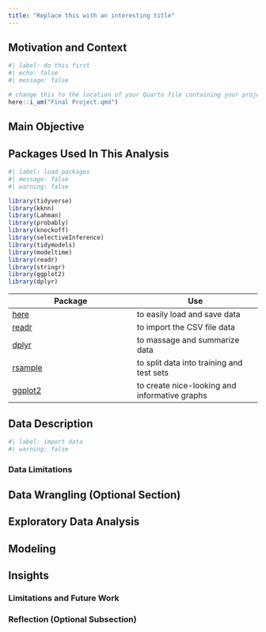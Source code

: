 ```yaml
---
title: "Replace this with an interesting title"
---
```


## Motivation and Context

```r
#| label: do this first
#| echo: false
#| message: false

# change this to the location of your Quarto file containing your project; then delete this comment
here::i_am("Final Project.qmd")
```

## Main Objective

## Packages Used In This Analysis

```r
#| label: load packages
#| message: false
#| warning: false

library(tidyverse)
library(kknn)
library(Lahman)
library(probably)
library(knockoff)
library(selectiveInference)
library(tidymodels)
library(modeltime)
library(readr)
library(stringr)
library(ggplot2)  
library(dplyr)
```

| Package | Use |
|----|----|
| [here](https://github.com/jennybc/here_here) | to easily load and save data |
| [readr](https://readr.tidyverse.org/) | to import the CSV file data |
| [dplyr](https://dplyr.tidyverse.org/) | to massage and summarize data |
| [rsample](https://rsample.tidymodels.org/) | to split data into training and test sets |
| [ggplot2](https://ggplot2.tidyverse.org/) | to create nice-looking and informative graphs |

## Data Description

```r
#| label: import data
#| warning: false

```

### Data Limitations

## Data Wrangling (Optional Section)

## Exploratory Data Analysis

## Modeling

## Insights

### Limitations and Future Work

### Reflection (Optional Subsection)
